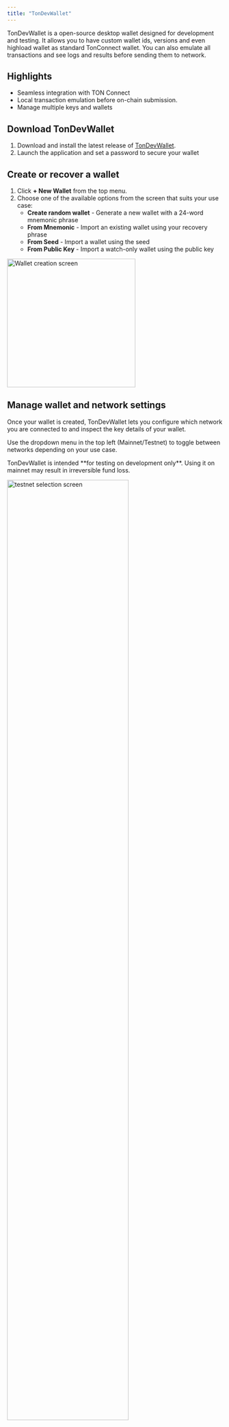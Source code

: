 ```yaml
---
title: "TonDevWallet"
---
```


TonDevWallet is a open-source desktop wallet designed for development and testing. It allows you to have custom wallet ids, versions and even highload wallet as standard TonConnect wallet. You can also emulate all transactions and see logs and results before sending them to network.

## Highlights

- Seamless integration with TON Connect
- Local transaction emulation before on-chain submission.
- Manage multiple keys and wallets

## Download TonDevWallet

1. Download and install the latest release of [TonDevWallet](https://github.com/TonDevWallet/TonDevWallet/releases/tag/app-v0.7.2).
2. Launch the application and set a password to secure your wallet

## Create or recover a wallet
1. Click **+ New Wallet** from the top menu.
2. Choose one of the available options from the screen that suits your use case:
   - **Create random wallet** - Generate a new wallet with a 24-word mnemonic phrase
   - **From Mnemonic** - Import an existing wallet using your recovery phrase
   - **From Seed** - Import a wallet using the seed
   - **From Public Key** - Import a watch-only wallet using the public key

<img 
  src="/resources/images/tondevwallet/wallet.png" 
  alt="Wallet creation screen"
  height="300"
  className="rounded-lg"
/>

## Manage wallet and network settings

Once your wallet is created, TonDevWallet lets you configure which network you are connected to and inspect the key details of your wallet.

Use the dropdown menu in the top left (Mainnet/Testnet) to toggle between networks depending on your use case. 

<Warning>
TonDevWallet is intended **for testing on development only**. Using it on mainnet may result in irreversible fund loss.
</Warning>

<img 
  src="/resources/images/tondevwallet/testnet.png" 
  alt="testnet selection screen"
  height="75%"
  width="75%"
  className="rounded-lg"
/>

In the wallet view, you can see the wallet address in _Bounceable, Non-Bounceable, and Raw formats_ and also your _Balance_ which updates once tokens are received.

Depending on which network (Mainnet or Testnet) you are connected to, the wallet address information displayed will change. This ensures you always interact with the correct chain environment.

## Get testnet tokens

To test transfers, you'll need free test TON. 
- Go to [@testgiver_ton_bot](https://t.me/testgiver_ton_bot) on Telegram 
- Copy your Testnet wallet address and Send it to the bot 

You'll receive 2 TON which will appear in your wallet balance.

## Transfer tokens and read transaction chart

To activate your wallet (moving it from an **init state** to an **active state**), you must send TON **to your wallet address**. This can be done by transferring tokens to your own wallet address. 

1. In your wallet view, click **Transfer**.
2. Fill in the fields as shown on screen:
   * **Recipient address** – enter your own wallet address (or another valid TON wallet if you want to test sending externally).
   * **Amount** – specify how much TON to send.
   * **Optional payload** – add a message, `stateInit`, or other advanced parameters if needed.
3. Click **Emulate** to preview the transaction before sending.

<img 
  src="/resources/images/tondevwallet/transfer.png" 
  alt="transfer screen"
  height="75%"
  width="75%"
  className="rounded-lg"
/>

This local transaction emulation allows you to preview the results of transactions before executing them on the TON Blockchain. This feature helps you ensure the correctness of your transactions before submitting them to the blockchain.

<img 
  src="/resources/images/tondevwallet/graph.png" 
  alt="Transaction graph screen"
  className="rounded-lg"
/>

Nothing is recorded on-chain until you explicitly approve and send. From the preview screen you can also:

* Copy the transaction hash,
* Download the transaction graph, or
* Open the transaction in a blockchain explorer.

Clicking **View Details**  on the graph opens a detailed TVM execution trace, showing exactly how the transaction would be processed step by step.

<img 
  src="/resources/images/tondevwallet/tvm.png" 
  alt="TVM execution trace screen"
  className="rounded-lg"
/>

Once you are satisfied with the transaction results, click **Send** to execute the transaction on the blockchain. You can also view this transaction with the [explorer](https://testnet.tonscan.org/).

## Connect TonDevWallet to a TonConnect dApp

To connect TonDevWallet with a TonConnect-enabled dApp, follow these steps:

1. In the dApp, open the wallet list and select **Tonkeeper** to display the connection QR code.
2. In TonDevWallet, click **TonConnect**.
3. TonDevWallet will automatically scan the QR code on your screen and establish the connection.

Once approved, your wallet is linked and ready to interact with the dApp.
